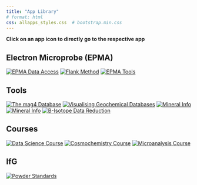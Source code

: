 ```yaml
---
title: "App Library"
# format: html
css: allapps_styles.css  # bootstrap.min.css
---
```


**Click on an app icon to directly go to the respective app**

## Electron Microprobe (EPMA)
::: {.image-grid}
[![EPMA Data Access](/images/epma_data_tools-logo.png)](https://epmatools.streamlit.app)
[![Flank Method](/microprobe/flank-method/images/flank-method-logo.png)](https://hezel2000-flank-method.share.connect.posit.cloud)
[![EPMA Tools](/images/epma-tools-logo.png)](https://tools-epma.streamlit.app)
:::

## Tools
::: {.image-grid}
[![The mag4 Database](/images/mag4-database-logo.png)](https://mag4datasharing-app.streamlit.app)
[![Visualising Geochemical Databases](/images/geoaccess-logo.png)](https://geoaccess.streamlit.app)
[![Mineral Info](/images/mineral-info-logo.png)](https://testauswahlminerale-bcybf6tgb5maialzhvrcv7.streamlit.app)
[![Mineral Info](/images/2d3d-model-logo.png)](https://chondrule-2d3d-model.streamlit.app)
[![B-Isotope Data Reduction](/images/boron-reduction-logo.png)](https://boron-reduction.streamlit.app)
:::

## Courses
::: {.image-grid}
  [![Data Science Course](/images/data_science-course-logo.png)](https://geocourses.streamlit.app/Data_Science)
  [![Cosmochemistry Course](/images/cosmochemistry-course-logo.png)](https://geocourses.streamlit.app/Cosmochemistry)
  [![Microanalysis Course](/images/microanalysis-course-logo.png)](https://geocourses.streamlit.app/Microanalysis)
:::

## IfG
::: {.image-grid}
[![Powder Standards](/images/powder_standards-logo.png)](https://ifgpowderstandards.streamlit.app)
:::